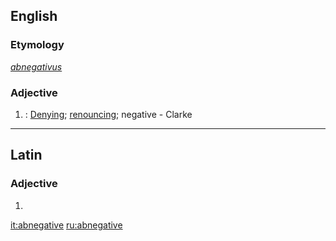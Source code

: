 ==English==

===Etymology===
{{etyl|la|en}} ''[[abnegativus]]''

===Adjective===
{{en-adj}}

# {{context|rare}}: [[denying|Denying]]; [[renouncing]]; negative - Clarke

----

==Latin==

===Adjective===
{{la-adj-form|abnegātīve}}

# {{inflection of|abnegativus|abnegātīvus|voc|m|s|lang=la}}

[[it:abnegative]]
[[ru:abnegative]]